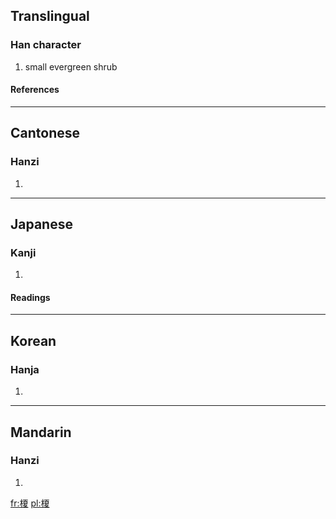==Translingual==
===Han character===
{{Han char|rn=75|rad=木|as=10|sn=14|four=4194<sub>7</sub>|canj=木一山水 (DMUE)}}
# small evergreen shrub
====References====
{{Han ref|kx=0542.210|dkj=15219|dj=0930.280|hdz=21263.020|uh=698E|ud=27022|bh=E248|bd=57928}}

----
==Cantonese==
===Hanzi===
{{yue-hanzi|jyut=|y=ga2}}
# {{defn|Cantonese}}

----
==Japanese==
===Kanji===
{{ja-kanji|grade=|rs=木10}}
# {{defn|Japanese}} 
====Readings====
{{ja-readings|on=[[か]] (ka)|kun=[[えのき]] (enoki)}}

----
==Korean==
===Hanja===
{{ko-hanja|hangeul=가|eumhun=|rv=ga|mr=ka|y=ka}}
# {{defn|Korean}}

----
==Mandarin==
===Hanzi===
{{cmn-hanzi|pin=[[jiǎ]] ([[jia3]])|wg=chia<sup>3</sup>}}
# {{defn|Mandarin}}

[[fr:榎]]
[[pl:榎]]